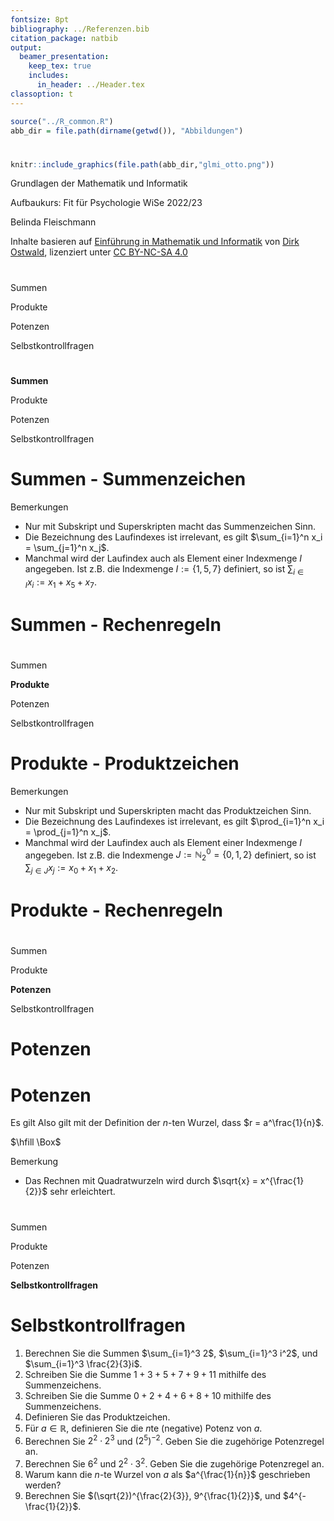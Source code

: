 ```yaml
---
fontsize: 8pt
bibliography: ../Referenzen.bib
citation_package: natbib
output:
  beamer_presentation:
    keep_tex: true
    includes:
      in_header: ../Header.tex
classoption: t    
---
```



```r
source("../R_common.R")
abb_dir = file.path(dirname(getwd()), "Abbildungen")
```

#  {.plain}
\center
```r
knitr::include_graphics(file.path(abb_dir,"glmi_otto.png"))
```

\vspace{2mm}

\huge
Grundlagen der Mathematik und Informatik
\vspace{6mm}

\Large
Aufbaukurs: Fit für Psychologie WiSe 2022/23

\vspace{18mm}
\normalsize
Belinda Fleischmann

\vspace{3mm}
\scriptsize
Inhalte basieren auf [Einführung in Mathematik und Informatik](https://www.ipsy.ovgu.de/Institut/Abteilungen+des+Institutes/Methodenlehre+I+_+Experimentelle+und+Neurowissenschaftliche+Psychologie/Lehre/Wintersemester+2022/Grundlagen+der+Mathematik+und+Informatik.html) von [Dirk Ostwald](https://www.ipsy.ovgu.de/Institut/Abteilungen+des+Institutes/Methodenlehre+I+_+Experimentelle+und+Neurowissenschaftliche+Psychologie/Team/Dirk+Ostwald.html), lizenziert unter [CC BY-NC-SA 4.0](https://creativecommons.org/licenses/by-sa/4.0/deed.de)




#  {.plain}
\vfill
\center
\huge
\textcolor{black}{(2) Summen, Produkte, Potenzen}



# 
\vfill
\Large
\setstretch{3}
Summen

Produkte

Potenzen

Selbstkontrollfragen
\vfill

# 
\vfill
\Large
\setstretch{3}
**Summen**

Produkte

Potenzen

Selbstkontrollfragen
\vfill




# Summen - Summenzeichen
\footnotesize
\begin{definition}[Summenzeichen]
Summen werden oft mithilfe des \textit{Summenzeichens}
\begin{equation}
\sum_{i=1}^{n} x_i = x_1 + x_{2} + \cdots + x_{n}
\end{equation}
dargestellt. Dabei stehen
\begin{itemize}
\item $\Sigma$ für das griechische \textit{S}igma, mnemonisch für \textit{S}umme,
\item das Subskript $i = 1$ für den Laufindex der Summanden und den Startindex,
\item das Superskript $n$ für den Endindex,
\item $x_1, x_2, ..., x_n$ für die Summanden. 
\end{itemize}
\end{definition}

\footnotesize
Bemerkungen

* Nur mit Subskript und Superskripten macht das Summenzeichen Sinn.
* Die Bezeichnung des Laufindexes ist irrelevant, es gilt $\sum_{i=1}^n x_i = \sum_{j=1}^n x_j$.
* Manchmal wird der Laufindex auch als Element einer Indexmenge $I$ angegeben. Ist z.B. die Indexmenge $I := \{1,5,7\}$ definiert, so ist $\sum_{i \in I}x_i := x_1 + x_5 + x_7$.		




# Summen - Rechenregeln
\vfill
\footnotesize
\setstretch{.5}
\begin{theorem}[Rechenregeln für Summen]
\normalfont
\justifying
\vspace{1mm}
Summen gleicher Summanden
\begin{equation}
\sum_{i=1}^n x = nx
\end{equation}

Assoziativität bei Summen gleicher Länge
\begin{equation}
\sum_{i=1}^n x_i + \sum_{i=1}^n y_i = \sum_{i=1}^n (x_i + y_i)
\end{equation}

Distributivität bei Multiplikation mit einer Konstante 
\begin{equation}
\sum_{i=1}^n ax_i = a\sum_{i=1}^n x_i
\end{equation}

Aufspalten von Summen mit $1 < m < n$
\begin{equation}
\sum_{i = 1}^n x_i = \sum_{i=1}^m x_i + \sum_{i=m+1}^n x_i
\end{equation}

Umindizierung
\begin{equation}
\sum_{i=0}^n x_i = \sum_{j = m}^{n+m} x_{j - m}
\end{equation}
\end{theorem}




# 
\vfill
\Large
\setstretch{3}
Summen

**Produkte**

Potenzen

Selbstkontrollfragen
\vfill



# Produkte - Produktzeichen
\small
\begin{definition}[Produktzeichen]
Produkte werden oft mithilfe des \textit{Produktzeichens}
\begin{equation}
\prod_{i=1}^{n} x_i = x_1 \cdot x_{2} \cdot \cdots \cdot x_{n}
\end{equation}
dargestellt. Dabei stehen
\begin{itemize}
\item $\prod$ für das griechische \textit{P}i, mnemonisch für \textit{P}rodukt,
\item das Subskript $i = 1$ für den Laufindex der Produkterme und den Startindex,
\item das Superskript $n$ für den Endindex,
\item $x_1, x_2, ..., x_n$ für die Produktterme.
\end{itemize}
\end{definition}

\footnotesize
Bemerkungen

* Nur mit Subskript und Superskripten macht das Produktzeichen Sinn.
* Die Bezeichnung des Laufindexes ist irrelevant, es gilt $\prod_{i=1}^n x_i = \prod_{j=1}^n x_j$.
* Manchmal wird der Laufindex auch als Element einer Indexmenge $I$ angegeben. Ist z.B. die Indexmenge $J := \mathbb{N}_2^0=\{0,1,2\}$ definiert, so ist $\sum_{j \in J}x_j := x_0 + x_1 + x_2$.




# Produkte - Rechenregeln
\vfill
\footnotesize
\setstretch{.5}
\begin{theorem}[Rechenregeln für Produkte]
\normalfont
\justifying
\vspace{1mm}

Assoziativität bei Produkten gleicher Länge
\begin{equation}
\left( \prod_{i=1}^n x_i \right) \cdot \left( \prod_{i=1}^n y_i  \right)= \prod_{i=1}^n (x_i \cdot y_i)
\end{equation}

Distributivität bei Multiplikation mit einer Konstante 
\begin{equation}
\prod_{i=1}^n ax_i = a \left(\prod_{i=1}^n x_i \right)
\end{equation}

Aufspalten von Produkten mit $1 < m < n$
\begin{equation}
\prod_{i = 1}^n x_i = \left( \prod_{i=1}^m x_i \right) \cdot \left( \prod_{i=m+1}^n x_i\right) 
\end{equation}

Umindizierung
\begin{equation}
\prod_{i=0}^n x_i = \prod_{j = m}^{n+m} x_{j - m}
\end{equation}

Vertauschen der Produktfolge bei Doppelprodukten
\begin{equation}
\prod_{i=1}^n \prod_{j=1}^m x_{ij}  =  \prod_{j=1}^m \prod_{i=1}^n  x_{ij} 
\end{equation}
\end{theorem}


# 
\vfill
\Large
\setstretch{3}
Summen

Produkte

**Potenzen**

Selbstkontrollfragen
\vfill





# Potenzen
\small
\begin{definition}[Potenz]
Für $a \in \mathbb{R}$ und $n \in \mathbb{N}^0$ ist die \textit{$n$-te Potenz von $a$} definiert durch
\begin{equation}
a^0 := 1 \mbox{ und } a^{n+1} := a^n \cdot a.
\end{equation}

Weiterhin ist für $a\in \mathbb{R} \setminus 0$ und  $n \in \mathbb{N}^0$ die \textit{negative $n$-te Potenz von $a$} definiert durch
\begin{equation}
a^{-n} := (a^n)^{-1} := \frac{1}{a^n}.
\end{equation}
$a$ wird dabei \textit{Basis} und $n$ wird \textit{Exponent} genannt.
\end{definition}

\begin{theorem}[Rechenregel für Potenzen]
\justifying
\normalfont
Für $a,b\in \mathbb{R}$  und $n,m \in \mathbb{Z}$ mit $a\neq 0$ bei negativen Exponenten gelten
\begin{align}
a^n a^m & = a^{n+m} \\
(a^n)^m & = a^{nm}  \\
(ab)^n 	& = a^nb^n
\end{align}
\end{theorem}





# Potenzen
\setstretch{.6}
\footnotesize
\begin{definition}[$n$-te Wurzel]
Für $a \in \mathbb{R}$ und $n \in \mathbb{N}$ ist die \textit{$n$-te Wurzel von $a$} definiert als die Zahl $r$, so dass
\begin{equation}
r^n = a.
\end{equation}
\end{definition}

\begin{theorem}[Potenzschreibweise der $n$-ten Wurzel]
\normalfont
\justifying
Es sei $a \in \mathbb{R}$, $n \in \mathbb{N}$, und $r$ die $n$-te Wurzel von $a$. Dann gilt
\begin{equation}
r = a^{\frac{1}{n}}
\end{equation}
\end{theorem}

\tiny
\underline{Beweis}
\vspace{1mm}

Es gilt
\begin{equation}
\left(a^{\frac{1}{n}}\right)^n
= a^{\frac{1}{n}}\cdot a^{\frac{1}{n}}\cdot \cdots \cdot a^{\frac{1}{n}}
= a^{\sum_{i=1}^n \frac{1}{n}}
= a^1
= a.
\end{equation}
Also gilt mit der Definition der $n$-ten Wurzel, dass $r = a^\frac{1}{n}$.

$\hfill \Box$

\footnotesize
Bemerkung

* Das Rechnen mit Quadratwurzeln wird durch $\sqrt{x} = x^{\frac{1}{2}}$ sehr erleichtert.




# 
\vfill
\Large
\setstretch{3}
Summen

Produkte

Potenzen

**Selbstkontrollfragen**
\vfill






# Selbstkontrollfragen
\small
\setstretch{2.5}
1. Berechnen Sie die Summen $\sum_{i=1}^3 2$, $\sum_{i=1}^3 i^2$, und $\sum_{i=1}^3 \frac{2}{3}i$.
2. Schreiben Sie die Summe $1 + 3 + 5 + 7 + 9 + 11$ mithilfe des Summenzeichens.
3. Schreiben Sie die Summe $0 + 2 + 4 + 6 + 8 + 10$ mithilfe des Summenzeichens.
4. Definieren Sie das Produktzeichen.
5. Für $a \in \mathbb{R}$, definieren Sie die $n$te (negative) Potenz von $a$.
6. Berechnen Sie $2^2\cdot 2^3$ und $(2^5)^{-2}$. Geben Sie die zugehörige Potenzregel an.
7. Berechnen Sie $6^2$ und $2^2\cdot 3^2$. Geben Sie die zugehörige Potenzregel an.
8. Warum kann die $n$-te Wurzel von $a$ als $a^{\frac{1}{n}}$ geschrieben werden?
9. Berechnen Sie $(\sqrt{2})^{\frac{2}{3}}, 9^{\frac{1}{2}}$, und $4^{-\frac{1}{2}}$.